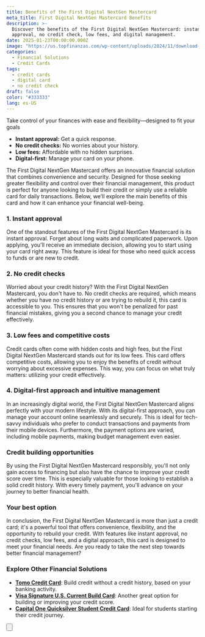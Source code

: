 ```yaml
---
title: Benefits of the First Digital NextGen Mastercard
meta_title: First Digital NextGen Mastercard Benefits
description: >-
  Discover the benefits of the First Digital NextGen Mastercard: instant
  approval, no credit check, low fees, and digital management.
date: 2025-01-23T00:00:00.000Z
image: "https://us.topfinanzas.com/wp-content/uploads/2024/11/download-15.webp"
categories:
  - Financial Solutions
  - Credit Cards
tags:
  - credit cards
  - digital card
  - no credit check
draft: false
color: "#333333"
lang: es-US
---
```


Take control of your finances with ease and flexibility—designed to fit your goals

- **Instant approval:** Get a quick response.
- **No credit checks:** No worries about your history.
- **Low fees:** Affordable with no hidden surprises.
- **Digital-first:** Manage your card on your phone.

The First Digital NextGen Mastercard offers an innovative financial solution that combines convenience and security. Designed for those seeking greater flexibility and control over their financial management, this product is perfect for anyone looking to build their credit or simply use a reliable card for daily transactions. Below, we'll explore the main benefits of this card and how it can enhance your financial well-being.

### 1. Instant approval

One of the standout features of the First Digital NextGen Mastercard is its instant approval. Forget about long waits and complicated paperwork. Upon applying, you'll receive an immediate decision, allowing you to start using your card right away. This feature is ideal for those who need quick access to funds or are new to credit.

### 2. No credit checks

Worried about your credit history? With the First Digital NextGen Mastercard, you don't have to. No credit checks are required, which means whether you have no credit history or are trying to rebuild it, this card is accessible to you. This ensures that you won't be penalized for past financial mistakes, giving you a second chance to manage your credit effectively.

### 3. Low fees and competitive costs

Credit cards often come with hidden costs and high fees, but the First Digital NextGen Mastercard stands out for its low fees. This card offers competitive costs, allowing you to enjoy the benefits of credit without worrying about excessive expenses. This way, you can focus on what truly matters: utilizing your credit effectively.

### 4. Digital-first approach and intuitive management

In an increasingly digital world, the First Digital NextGen Mastercard aligns perfectly with your modern lifestyle. With its digital-first approach, you can manage your account online seamlessly and securely. This is ideal for tech-savvy individuals who prefer to conduct transactions and payments from their mobile devices. Furthermore, the payment options are varied, including mobile payments, making budget management even easier.

### Credit building opportunities

By using the First Digital NextGen Mastercard responsibly, you'll not only gain access to financing but also have the chance to improve your credit score over time. This is especially valuable for those looking to establish a solid credit history. With every timely payment, you'll advance on your journey to better financial health.

### Your best option

In conclusion, the First Digital NextGen Mastercard is more than just a credit card; it's a powerful tool that offers convenience, flexibility, and the opportunity to rebuild your credit. With features like instant approval, no credit checks, low fees, and a digital approach, this card is designed to meet your financial needs. Are you ready to take the next step towards better financial management?

<AdZone id="us_site_4" />

### Explore Other Financial Solutions

- [**Tomo Credit Card**](/soluciones-financieras/beneficios-de-la-tarjeta-de-credito-tomo-construye-credito-gana-recompensas-sin-comisiones): Build credit without a credit history, based on your banking activity.
- [**Visa Signature U.S. Current Build Card**](/soluciones-financieras/visa-signature-us-current-build-credit-card-benefits): Another great option for building or improving your credit score.
- [**Capital One Quicksilver Student Credit Card**](/soluciones-financieras/unlock-the-benefits-of-the-capital-one-quicksilver-student-credit-card): Ideal for students starting their credit journey.

<Button
  label="See Requirements"
  link="/soluciones-financieras/first-digital-nextgen-mastercard-requirements"
/>
